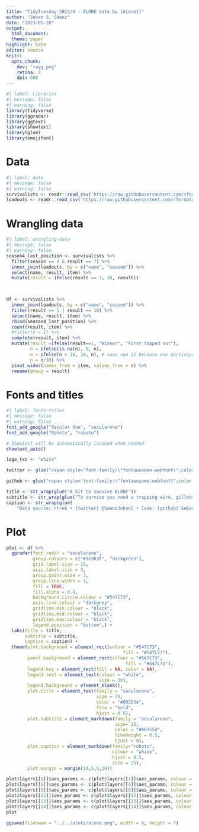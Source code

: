 ```yaml
---
title: "TidyTuesday 2023/4 - ALONE data by {Alone}}"
author: "Johan S. Sáenz"
date: "2023-01-28"
output:
  html_document:
  theme: paper
highlight: kate
editor: source
knitr:
  opts_chunk:
    dev: "ragg_png"
    retina: 2
    dpi: 600
---
```


```r
#| label: Libraries
#| message: false
#| warning: false
library(tidyverse)
library(ggradar)
library(ggtext)
library(showtext)
library(glue)
library(emojifont)
```

# Data

```r
#| label: data
#| message: false
#| warning: false
survivalists <- readr::read_csv('https://raw.githubusercontent.com/rfordatascience/tidytuesday/master/data/2023/2023-01-24/survivalists.csv')
loadouts <- readr::read_csv('https://raw.githubusercontent.com/rfordatascience/tidytuesday/master/data/2023/2023-01-24/loadouts.csv')
```

# Wrangling data

```r
#| label: wrangling-data
#| message: false
#| warning: false
season4_last_position <- survivalists %>% 
  filter(season == 4 & result == 7) %>% 
  inner_join(loadouts, by = c("name", "season")) %>% 
  select(name, result, item) %>% 
  mutate(result = ifelse(result == 7, 10, result))
  


df <- survivalists %>% 
  inner_join(loadouts, by = c("name", "season")) %>% 
  filter(result == 1 | result == 10) %>% 
  select(name, result, item) %>%
  rbind(season4_last_position) %>% 
  count(result, item) %>%
  #filter(n > 1) %>% 
  complete(result, item) %>% 
  mutate(result =ifelse(result==1, "Winner", "First tapped out"),
         n = ifelse(is.na(n), 0, n),
         n = ifelse(n > 10, 10, n), # saws sum 11 because one participant took 2
         n = n/10) %>% 
  pivot_wider(names_from = item, values_from = n) %>% 
  rename(group = result)
```

# Fonts and titles

```r
#| label: fonts-titles
#| message: false
#| warning: false
font_add_google("Secular One", "secularone")
font_add_google("Roboto", "roboto")

# Showtext will be automatically invoked when needed
showtext_auto()

logo_txt <- "white"

twitter <- glue("<span style='font-family:\"fontawesome-webfont\";color:{logo_txt}'>{emojifont::fontawesome('fa-twitter')}</span>")

github <- glue("<span style='font-family:\"fontawesome-webfont\";color:{logo_txt}'>{emojifont::fontawesome('fa-github')}</span>")

title <- str_wrap(glue("A kit to survive ALONE"))
subtitle <- str_wrap(glue("To survive you need a trapping wire, gillnet and multitool. Thos tools were<br /> the most popular among the winners of the TV-show ALONE compared with<br /> the survivalists that first tapped out. The radarplot shows the proportion of<br /> survivalists that selected each object."))
caption <- str_wrap(glue(
    "Data source: rtrek • {twitter} @SaenzJohanS • Code: {github} SebasSaenz/TidyTuesday"))
```

# Plot

```r
plot <- df %>% 
  ggradar(font.radar = "secularone",
          group.colours = c("#3e363f", "darkgreen"),
          grid.label.size = 15,
          axis.label.size = 9,
          group.point.size = 3,
          group.line.width = 1,
          fill = TRUE,
          fill.alpha = 0.4,
          background.circle.colour = "#547C73",
          axis.line.colour = "darkgrey",
          gridline.min.colour = "black",
          gridline.mid.colour = "black",
          gridline.max.colour = "black",
          legend.position = "bottom",) +
  labs(title = title,
       subtitle = subtitle,
       caption = caption) +
  theme(plot.background = element_rect(colour = "#547C73", 
                                            fill = "#547C73"),
        panel.background = element_rect(colour = "#547C73",
                                             fill = "#547C73"),
        legend.key = element_rect(fill = NA, color = NA),
        legend.text = element_text(colour = "white",
                                   size = 30),
        legend.background = element_blank(),
        plot.title = element_text(family = "secularone",
                                  size = 75,
                                  color = "#003554",
                                  face = "bold",
                                  hjust = 0.5),
        plot.subtitle = element_markdown(family = "secularone",
                                         size= 35,
                                         color = "#003554",
                                         lineheight = 0.5,
                                         hjust = 0),
        plot.caption = element_markdown(family="roboto",
                                        colour = "white",
                                        hjust = 0.5, 
                                        size = 25),
        plot.margin = margin(10,5,5,10))

plot$layers[[1]]$aes_params <- c(plot$layers[[1]]$aes_params, colour = "white")
plot$layers[[5]]$aes_params <- c(plot$layers[[5]]$aes_params, colour = "white")
plot$layers[[6]]$aes_params <- c(plot$layers[[6]]$aes_params, colour = "white")
plot$layers[[12]]$aes_params <- c(plot$layers[[12]]$aes_params, colour = "white")
plot$layers[[13]]$aes_params <- c(plot$layers[[13]]$aes_params, colour = "white")
plot$layers[[14]]$aes_params <- c(plot$layers[[14]]$aes_params, colour = "white")
plot
```

```r
ggsave(filename = "../../plots/alone.png", width = 6, height = 7)
```
